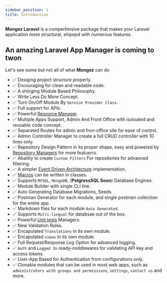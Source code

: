 ```yaml
---
sidebar_position: 1
title: Introduction
---
```


**Mongez Laravel** is a comperhinsive package that makes your Laravel application more structural, shipepd with numerous features.

## An amazing Laravel App Manager is coming to twon

Let's see some but not all of what **Mongez** can do

- ✅ Desiging project structure properly.
- ✅ Encouraging for clean and readable code.
- ✅ A shinging Module Based Philosophy.
- ✅ Write Less Do More Concept.
- ✅ Turn On/Off Module By `Service Provider Class`.
- ✅ Full support for APIs.
- ✅ Powerful [Resource Manager](./../resources/manager).
- ✅ Multiple Apps Support, Admin And Front Office with isoloated and reusable code concept.
- ✅ Separated Routes for admin and fron-office site for ease of control.
- ✅ Admin Controller Manager to create a full CRUD controller with 10 lines only.
- ✅ Repository Design Pattern in its proper shape, easy and powered by [Repository Managers](./../repositories/managers) for more featuerrs.
- ✅ Abaility to create `Custom Filters` For repositories for advanced filtering.
- ✅ A simpler [Event Driven Architecture](./../events/introduction) implementation.
- ✅ [Macros](./../macros/introduction) can be written in classes.
- ✅ Supports `MYSQL`, `MongoDB`, (**PstgressSQL Soon**) Database Engines.
- ✅ Module Builder with single CLI line.
- ✅ Auto Generating Database Migrations, Seeds.
- ✅ Postman Generator for each module, and single postman collection for the entire app.
- ✅ Markdown files for each module `Auto Generated`.
- ✅ Supports `Multi-lingual` for databsae out of the box.
- ✅ Powerful [Unit tests](./../unit-testing/introduction) Managers.
- ✅ New Validation Rules.
- ✅ Encapulated `Translations` in its own module.
- ✅ Encapulated `views` in its own module.
- ✅ Full Request/Response Log Option for advanced logging.
- ✅ `Auth` and `Logged In` ready-middlewares for validating API key and access tokens.
- ✅ User-App Based for Authentication from configurations only.
- ✅ Clonable modules that can be used in most web apps, such as `administrators with groups and permissions`, `settings`, `contact us` and more.
